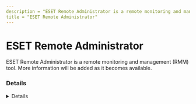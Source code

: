 ```yaml
---
description = "ESET Remote Administrator is a remote monitoring and management (RMM) tool. More information will be added as it becomes available."
title = "ESET Remote Administrator"
---
```




# ESET Remote Administrator

ESET Remote Administrator is a remote monitoring and management (RMM) tool. More information will be added as it becomes available.

### Details
<Details author={""}
         category={""}
         created={""}
         website={""}
         lastModified={"2-7-2024"}
         privileges={""}
         free={ false }
         verification={ false }
/>

#### Installation Paths
<Card code={ ["era.exe", "einstaller.exe", "ezhelp*.exe", "eratool.exe", "ERAAgent.exe"] }/>





### Forensic Artifacts




#### Network Artifacts
<EuiSpacer size="xl"/>
<NetworkArtifactsTable data={ [{"Description": "Known remote domains", "Domains": ["user_managed", "eset.com/me/business/remote-management/remote-administrator/"], "Ports": []}] }/>




### Detections
- Detects potential network activity of ESET Remote Administrator RMM tool
  - [Sigma Rule](https://github.com/magicsword-io/LOLRMM/blob/main/detections/sigma/eset_remote_administrator_network_sigma.yml)
- Detects potential processes activity of ESET Remote Administrator RMM tool
  - [Sigma Rule](https://github.com/magicsword-io/LOLRMM/blob/main/detections/sigma/eset_remote_administrator_processes_sigma.yml)

### References
- [eset.com/me/business/remote-management/remote-administrator/](eset.com/me/business/remote-management/remote-administrator/)


